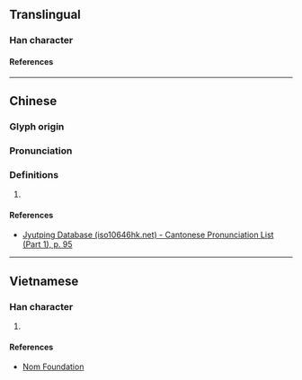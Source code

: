 {{character info}}
==Translingual==

===Han character===
{{Han char|rn=38|rad=女|as=11|sn=14|four=|canj=VQMC|ids=⿰女責}}

====References====
{{Han ref|kx=0270.090|dkj=06664|dj=0538.050|hdz=21074.170|uh=5AE7}}

----

==Chinese==
{{zh-forms}}

===Glyph origin===
{{Han etym}}

===Pronunciation===
{{zh-pron
|m=zé,cè
|c=zaak3
|mc=y
|oc=y
|cat=
}}

===Definitions===
{{zh-hanzi}}

# {{rfdef|zh}}

====References====
* [http://www.iso10646hk.net/jp/document/download.jsp Jyutping Database (iso10646hk.net) - Cantonese Pronunciation List (Part 1), p. 95]

----

==Vietnamese==

===Han character===
{{vi-readings|rs=女11|reading=nợ}}

# {{rfdef|vi|sort=女11}}

====References====
* [http://nomfoundation.org/common/nom_details.php?codepoint=5ae7 Nom Foundation]